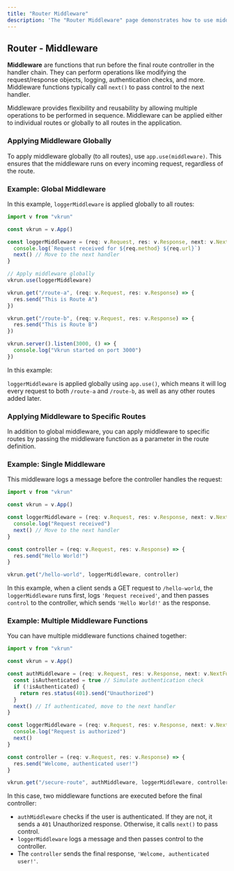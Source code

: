 ```yaml
---
title: "Router Middleware"
description: 'The "Router Middleware" page demonstrates how to use middleware in VkrunJS for flexible request handling. Learn to apply middleware globally or to specific routes, perform operations like authentication, logging, and request modification, and chain multiple middleware functions for advanced workflows.'
---
```


## Router - Middleware

**Middleware** are functions that run before the final route controller in the handler chain. They can perform operations like modifying the request/response objects, logging, authentication checks, and more. Middleware functions typically call `next()` to pass control to the next handler.

Middleware provides flexibility and reusability by allowing multiple operations to be performed in sequence. Middleware can be applied either to individual routes or globally to all routes in the application.


### Applying Middleware Globally

To apply middleware globally (to all routes), use `app.use(middleware)`. This ensures that the middleware runs on every incoming request, regardless of the route.

### Example: Global Middleware

In this example, `loggerMiddleware` is applied globally to all routes:

```ts
import v from "vkrun"

const vkrun = v.App()

const loggerMiddleware = (req: v.Request, res: v.Response, next: v.NextFunction) => {
  console.log(`Request received for ${req.method} ${req.url}`)
  next() // Move to the next handler
}

// Apply middleware globally
vkrun.use(loggerMiddleware)

vkrun.get("/route-a", (req: v.Request, res: v.Response) => {
  res.send("This is Route A")
})

vkrun.get("/route-b", (req: v.Request, res: v.Response) => {
  res.send("This is Route B")
})

vkrun.server().listen(3000, () => {
  console.log("Vkrun started on port 3000")
})
```

In this example:

`loggerMiddleware` is applied globally using `app.use()`, which means it will log every request to both `/route-a` and `/route-b`, as well as any other routes added later.

### Applying Middleware to Specific Routes

In addition to global middleware, you can apply middleware to specific routes by passing the middleware function as a parameter in the route definition.

### Example: Single Middleware

This middleware logs a message before the controller handles the request:

```ts
import v from "vkrun"

const vkrun = v.App()

const loggerMiddleware = (req: v.Request, res: v.Response, next: v.NextFunction) => {
  console.log("Request received")
  next() // Move to the next handler
}

const controller = (req: v.Request, res: v.Response) => {
  res.send("Hello World!")
}

vkrun.get("/hello-world", loggerMiddleware, controller)
```

In this example, when a client sends a GET request to `/hello-world`, the `loggerMiddleware` runs first, logs `'Request received'`, and then passes `control` to the controller, which sends `'Hello World!'` as the response.

### Example: Multiple Middleware Functions

You can have multiple middleware functions chained together:

```ts
import v from "vkrun"

const vkrun = v.App()

const authMiddleware = (req: v.Request, res: v.Response, next: v.NextFunction) => {
  const isAuthenticated = true // Simulate authentication check
  if (!isAuthenticated) {
    return res.status(401).send("Unauthorized")
  }
  next() // If authenticated, move to the next handler
}

const loggerMiddleware = (req: v.Request, res: v.Response, next: v.NextFunction) => {
  console.log("Request is authorized")
  next()
}

const controller = (req: v.Request, res: v.Response) => {
  res.send("Welcome, authenticated user!")
}

vkrun.get("/secure-route", authMiddleware, loggerMiddleware, controller)
```

In this case, two middleware functions are executed before the final controller:

- `authMiddleware` checks if the user is authenticated. If they are not, it sends a `401` Unauthorized response. Otherwise, it calls `next()` to pass control.
- `loggerMiddleware` logs a message and then passes control to the controller.
- The `controller` sends the final response, `'Welcome, authenticated user!'`.